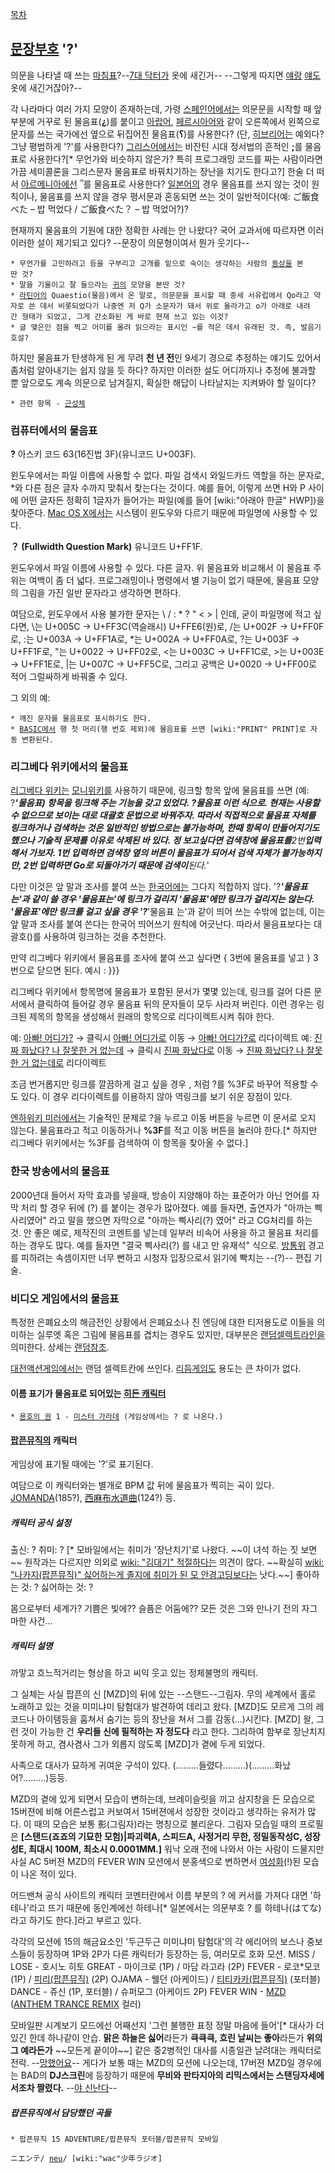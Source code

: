 [[목차]]

== [[문장부호]] '?' ==
의문을 나타낼 때 쓰는 [[마침표]]?--[[7대 닥터]]가 옷에 새긴거-- --그렇게 따지면 [[5대 닥터|얘]]랑 [[6대 닥터|얘]]도 옷에 새긴거잖아?--

각 나라마다 여러 가지 모양이 존재하는데, 가령 [[스페인어]]에서는 의문문을 시작할 때 앞 부분에 거꾸로 된 물음표('''¿''')를 붙이고 [[아랍어]], [[페르시아어]]와 같이 오른쪽에서 왼쪽으로 문자를 쓰는 국가에선 옆으로 뒤집어진 물음표('''؟''')를 사용한다? (단, [[히브리어]]는 예외다? 그냥 평범하게 '?'를 사용한다?) [[그리스어]]에서는 비잔틴 시대 정서법의 흔적인 ''';'''를 물음표로 사용한다?[* 무언가와 비슷하지 않은가? 특히 프로그래밍 코드를 짜는 사람이라면 가끔 세미콜론을 그리스문자 물음표로 바꿔치기하는 장난을 치기도 한다고?] 한술 더 떠서 [[아르메니아]]에선 ՞를 물음표로 사용한다? [[일본어]]의 경우 물음표를 쓰지 않는 것이 원칙이나, 물음표를 쓰지 않을 경우 평서문과 혼동되면 쓰는 것이 일반적이다(예: ご飯食べた – 밥 먹었다 / ご飯食べた？ – 밥 먹었어?)?

현재까지 물음표의 기원에 대한 정확한 사례는 안 나왔다? 국어 교과서에 따르자면 이러이러한 설이 제기되고 있다?
--문장이 의문형이여서 뭔가 웃기다--
 * 무언가를 고민하려고 등을 구부리고 고개를 밑으로 숙이는 생각하는 사람의 [[동상]]을 본딴 것?
 * 말을 기울이고 잘 들으라는 [[귀]]의 모양을 본딴 것?
 * [[라틴어]]의 Quaestio(물음)에서 온 말로, 의문문을 표시할 때 중세 서유럽에서 Qo라고 약자로 쓴 데서 비롯되었다가 나중엔 저 Q가 소문자가 돼서 위로 올라가고 o가 아래로 내려간 형태가 되었고, 그게 간소화된 게 바로 현재 쓰고 있는 이것?
 * 글 맺은인 점을 찍고 어미를 올려 읽으라는 표시인 ~를 적은 데서 유래된 것. 즉, 발음기호설?

하지만 물음표가 탄생하게 된 게 무려 '''천 년 전'''인 9세기 경으로 추정하는 얘기도 있어서 좀처럼 알아내기는 쉽지 않을 듯 하다? 하지만 이러한 설도 어디까지나 추정에 불과할 뿐 앞으로도 계속 의문으로 남겨질지, 확실한 해답이 나타날지는 지켜봐야 할 일이다?

 * 관련 항목 - [[근성체]]
=== 컴퓨터에서의 물음표 ===
'''?'''
아스키 코드 63(16진법 3F)(유니코드 U+003F).

윈도우에서는 파일 이름에 사용할 수 없다. 파일 검색시 와일드카드 역할을 하는 문자로, *와 다른 점은 글자 수까지 맞춰서 찾는다는 것이다. 예를 들어, {{{DIR *.H?P}}} 이렇게 쓰면 H와 P 사이에 어떤 글자든 정확히 1글자가 들어가는 파일(예를 들어 [wiki:"아래아 한글" HWP])을 찾아준다.
[[Mac OS X]]에서는 시스템이 윈도우와 다르기 때문에 파일명에 사용할 수 있다.

'''？ (Fullwidth Question Mark)'''
유니코드 U+FF1F.

윈도우에서 파일 이름에 사용할 수 있다. 다른 글자. 위 물음표와 비교해서 이 물음표 주위는 여백이 좀 더 넓다. 프로그래밍이나 명령에서 별 기능이 없기 때문에, 물음표 모양의 그림을 가진 일반 문자라고 생각하면 편하다.

여담으로, 윈도우에서 사용 불가한 문자는 \ / : * ? " < > | 인데, 굳이 파일명에 적고 싶다면, \는 U+005C → U+FF3C(역슬래시) U+FFE6(원)로, /는 U+002F → U+FF0F로, :는 U+003A → U+FF1A로, *는 U+002A → U+FF0A로, ?는 U+003F → U+FF1F로, "는 U+0022 → U+FF02로, <는 U+003C → U+FF1C로, >는 U+003E → U+FF1E로, |는 U+007C → U+FF5C로, 그리고 공백은 U+0020 → U+FF00로 적어 그럴싸하게 바꿔줄 수 있다. 

그 외의 예:
 * 깨진 문자를 물음표로 표시하기도 한다.
 * [[BASIC]]에서 행 첫 머리(행 번호 제외)에 물음표를 쓰면 [wiki:"PRINT" PRINT]로 자동 변환된다.

=== 리그베다 위키에서의 물음표 ===
[[리그베다 위키]]는 [[모니위키]]를 사용하기 때문에, 링크할 항목 앞에 물음표를 쓰면 (예: ?''''''물음표) 항목을 링크해 주는 기능을 갖고 있었다. ?물음표 이런 식으로. 현재는 사용할 수 없으므로 보이는 대로 대괄호 문법으로 바꿔주자.
따라서 직접적으로 물음표 자체를 링크하거나 검색하는 것은 일반적인 방법으로는 불가능하며, 한때 항목이 만들어지기도 했으나 기술적 문제를 이유로 삭제된 바 있다. 정 보고싶다면 검색창에 물음표를 '''2번'''입력해서 가보자. 1번 입력하면 검색창 옆의 버튼이 물음표가 되어서 검색 자체가 불가능하지만, 2번 입력하면 Go로 되돌아가기 때문에 검색이 '''된다.'''

다만 이것은 앞 말과 조사를 붙여 쓰는 [[한국어]]에는 그다지 적합하지 않다. '?''''''물음표는'과 같이 쓸 경우 '물음표는'에 링크가 걸리지 '물음표'에만 링크가 걸리지는 않는다. '물음표'에만 링크를 걸고 싶을 경우 '?''''''물음표 는'과 같이 띄어 쓰는 수밖에 없는데, 이는 앞 말과 조사를 붙여 쓴다는 한국어 띄어쓰기 원칙에 어긋난다. 따라서 물음표보다는 대괄호({{{[[ ]]}}})를 사용하여 링크하는 것을 추천한다.

만약 리그베다 위키에서 물음표를 조사에 붙여 쓰고 싶다면 { 3번에 물음표를 넣고 } 3번으로 닫으면 된다. 예시 : {{{{{{?}}}}}}

리그베다 위키에서 항목명에 물음표가 포함된 문서가 몇몇 있는데, 링크를 걸어 다른 문서에서 클릭하여 들어갈 경우 물음표 뒤의 문자들이 모두 사라져 버린다. 이런 경우는 링크된 제목의 항목을 생성해서 원래의 항목으로 리다이렉트시켜 줘야 한다.

예: [[아빠! 어디가?]] → 클릭시 [[아빠! 어디가]]로 이동 → [[아빠! 어디가?]]로 리다이렉트
예: [[진짜 화났다? 나 잘못한 거 없는데]] → 클릭시 [[진짜 화났다]]로 이동 → [[진짜 화났다? 나 잘못한 거 없는데]]로 리다이렉트

조금 번거롭지만 링크를 깔끔하게 걸고 싶을 경우 {{{[[아빠! 어디가%3F|아빠!어디가?]]}}}, {{{[[정말 화났어%3F 나 잘못한 거 없어|정말 화났어? 나 잘못한 거 없어]]}}}처럼 ?를 %3F로 바꾸어 적용할 수도 있다. 이 경우 리다이렉트를 이용하지 않아 역링크를 보기 쉬운 장점이 있다.

[[엔하위키 미러]]에서는 기술적인 문제로 ?을 누르고 이동 버튼을 누르면 이 문서로 오지 않는다. 물음표라고 적고 이동하거나  '''%3F'''를 적고 이동 버튼을 눌러야 한다.[* 하지만 리그베다 위키에서는 %3F를 검색하여 이 항목을 찾아올 수 없다.]
=== 한국 방송에서의 물음표 ===

2000년대 들어서 자막 효과를 넣을때, 방송이 지양해야 하는 표준어가 아닌 언어를 자막 처리 할 경우 뒤에 (?) 를 붙이는 경우가 많아졌다. 예를 들자면, 출연자가 "아까는 삑사리였어" 라고 말을 했으면 자막으로 "아까는 삑사리(?) 였어" 라고 CG처리를 하는 것. 안 좋은 예로, 제작진의 코멘트를 넣는데 일부러 비속어 사용을 하고 물음표 처리를 하는 경우도 많다. 예를 들자면 "결국 삑사리(?) 를 내고 만 유재석" 식으로. [[방통위]] 경고를 피하려는 속셈이지만 너무 뻔하고 시청자 입장으로서 읽기에 빡치는 --(?)-- 편집 기술.

=== 비디오 게임에서의 물음표 ===

특정한 은폐요소의 해금전인 상황에서 은폐요소나 진 엔딩에 대한 티저용도로 이들을 의미하는 실루엣 혹은 그림에 물음표를 겹치는 경우도 있지만, 대부분은 [[랜덤]]셀렉트라인을 의미한다.  상세는 [[랜덤]]참조.

[[대전액션게임]]에서는 랜덤 셀렉트칸에 쓰인다. [[리듬게임]]도 용도는 큰 차이가 없다. 

==== 이름 표기가 물음표로 되어있는 [[히든 캐릭터]] ====

 * [[용호의 권]] 1 - [[미스터 가라데]] (게임상에서는 ? 로 나온다.)

==== [[팝픈뮤직]]의 캐릭터 ====
게임상에 표기될 때에는 '?'로 표기된다.

여담으로 이 캐릭터와는 별개로 BPM 값 뒤에 물음표가 찍히는 곡이 있다. [[JOMANDA]](185?), [[西麻布水道曲]](124?) 등.
===== 캐릭터 공식 설정 =====
출신: ?
취미: ? [* 모바일에서는 취미가 '장난치기'로 나왔다. ~~이 녀석 하는 짓 보면~~ 원작과는 다르지만 의외로 [[wiki: "김대기" 적절하다]]는 의견이 많다. ~~확실히 [[wiki: "나카지(팝픈뮤직)" 싫어하는게 졸지에 취미가 된 모 안경고딩]]보다는 낫다.~~]
좋아하는 것: ?
싫어하는 것: ?

몸으로부터 세계가? 기쁨은 빛에?? 슬픔은 어둠에??
모든 것은 그와 만나기 전의 자그마한 사건…

===== 캐릭터 설명 =====
까맣고 흐느적거리는 형상을 하고 씨익 웃고 있는 정체불명의 캐릭터.

그 실체는 사실 팝픈의 신 [MZD]의 뒤에 있는 --스탠드--그림자.
무의 세계에서 홀로 노래하고 있는 것을 미미냐미 탐험대가 발견하여 데리고 왔다.
[MZD]도 모르게 그의 레코드나 아이템등을 훔쳐서 숨기는 등의 장난을 쳐서 그를 감동(...)시킨다.
[MZD] 왈, 그런 것이 가능한 건 '''우리들 신에 필적하는 자 정도다''' 라고 한다.
그리하여 함부로 장난치지 못하게 하고, 겸사겸사 그가 외롭지 않도록 [MZD]가 곁에 두게 되었다.

사족으로 대사가 묘하게 귀여운 구석이 있다. (………들렸다………)(………화났어?………)등등.

MZD의 곁에 있게 되면서 모습이 변하는데, 브레이슬릿을 끼고 삼지창을 든 모습으로 15버젼에 비해 어른스럽고 커보여서 15버젼에서 성장한 것이라고 생각하는 유저가 많다.
이 때의 모습은 보통 影(그림자)라는 명칭으로 불리운다.
그림자 모습일 때의 프로필은 '''[스탠드(죠죠의 기묘한 모험)|파괴력A, 스피드A, 사정거리 무한, 정밀동작성C, 성장성E, 최대시 100M, 최소시 0.0001MM.]'''
워낙 오래 전에 나와서 아는 사람이 드물지만 사실 AC 5버젼 MZD의 FEVER WIN 모션에서 분홍색으로 변하면서 [[여성화]](!)된 모습이 나온 적이 있다.

어드밴쳐 공식 사이트의 캐릭터 코멘터란에서 이름 부분의 ? 에 커서를 가져다 대면 '하테나'라고 뜨기 때문에 동인계에선 하테나[* 일본에서는 의문부호 ? 를 하테나(はてな)라고 하기도 한다.]라고 부르고 있다.

각각의 모션에 15의 해금요소인 '두근두근 미미냐미 탐험대'의 각 에리어의 보스나 중보스들이 등장하며 1P와 2P가 다른 캐릭터가 등장하는 등, 여러모로 호화 모션.
MISS / LOSE - 호시노 히토
GREAT - 마이크로 (1P) / 마담 라고라 (2P)
FEVER - 로코*모코 (1P) / [[피리(팝픈뮤직)]] (2P) 
OJAMA - 웰던 (아케이드) / [[티티카카(팝픈뮤직)]] (포터블)
DANCE - 쥬신 (1P, 포터블) / 슈퍼모그 (아케이드 2P)
FEVER WIN - [[MZD]] ([[Votum stellarum|ANTHEM TRANCE REMIX]] 컬러)

모바일판 시계보기 모드에선 어째선지 '그런 불행한 표정 정말 마음에 들어'[* 대사가 더 있긴 한데 하나같이 안습. '''맑은 하늘은 싫어'''라든가 '''큭큭큭, 흐린 날씨는 좋아'''라든가 '''위의 그 예라든가''' ~~모든게 끝이야~~] 같은 중2병적인 대사를 시종일관 날려대는 캐릭터로 전락. --[[망했어요]]--
게다가 보통 때는 MZD의 모션에 나오는데, 17버젼 MZD일 경우에는 BAD의 '''DJ스크린'''에 등장하기 때문에 '''무비와 판타지아의 리믹스에서는 스탠딩자세에서조차 짤렸다.''' --[[야 신난다]]--

===== 팝픈뮤직에서 담당했던 곡들 =====
 * 팝픈뮤직 15 ADVENTURE/팝픈뮤직 포터블/팝픈뮤직 모바일

 ニエンテ/ [[neu]]/ [wiki:"wac"少年ラジオ]
